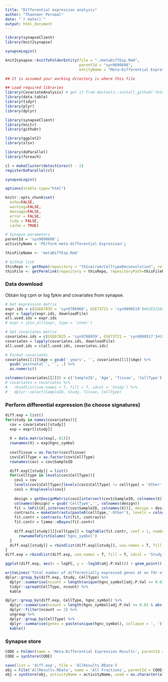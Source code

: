 ```yaml
---
title: "Differential expression analysis"
author: "Thanneer Perumal"
date: "`r date()`"
output: html_document
---
```

```r
library(synapseClient)
library(knit2synapse)

synapseLogin()

knit2synapse::knitToFolderEntity(file = "./metaDiffExp.Rmd",
                                 parentId = "syn9890608",
                                 entityName = "Meta-Differential Expression Results")
```

```r
## It is assumed your working directory is where this file

## Load required libraries
library(CovariateAnalysis) # get it from devtools::install_github('th1vairam/CovariateAnalysis@dev')
library(data.table)
library(tidyr)
library(plyr)
library(dplyr)

library(synapseClient)
library(knitr)
library(githubr)

library(ggplot2)
library(xlsx)

library(doParallel)
library(foreach)

cl = makeCluster(detectCores() - 2)
registerDoParallel(cl)

synapseLogin()

options(xtable.type="html")

knitr::opts_chunk$set(
  echo=FALSE,
  warning=FALSE,
  message=FALSE,
  error = FALSE,
  tidy = FALSE,
  cache = TRUE)
```

```r
# Synapse parameters
parentId = 'syn9890608';
activityName = 'PErform meta-differential Expression';

thisFileName <- 'metaDiffExp.Rmd'

# Github link
thisRepo <- getRepo(repository = "th1vairam/CelltypeDeconvolution", ref="branch", refName='deconvolute')
thisFile <- getPermlink(repository = thisRepo, repositoryPath=thisFileName)
```
### Data download
Obtain log cpm or log fpkm and covariates from synapse.
```r
# Get expression matrix
expr.ids = c(GSE67835 = 'syn9786960', GSE73721 = 'syn9890519')#GSE52564 = 'syn9890529', )
expr = lapply(expr.ids, downloadFile)
all.used.ids = expr.ids
# expr = join_all(expr, type = 'inner')

# Get covariates matrix
covariates.ids = c(GSE67835 = 'syn9786959', GSE73721 = 'syn9890517')#GSE52564 = 'syn9890087', 
covariates = lapply(covariates.ids, downloadFile)
all.used.ids = c(all.used.ids, covariates.ids)

# Format covariates
covariates[[1]]$Age = gsub(' years', '', covariates[[1]]$Age) %>%
  gsub('postnatal ', '', .) %>%
  as.numeric()

colnames(covariates[[2]]) = c('SampleID', 'Age', 'Tissue', 'CellType')
# covariates = covariates %>%
#   rbindlist(use.names = T, fill = T, idcol = 'Study') %>%
#   dplyr::select(SampleID, Study, Tissue, CellType)
```

### Perform differential expression (to choose signatures)
```r
diff.exp = list()
for(study in names(covariates)){
  cov = covariates[[study]]
  exp = expr[[study]]
  
  X = data.matrix(exp[,-(1)])
  rownames(X) = exp$hgnc_symbol
  
  cov$Tissue = as.factor(cov$Tissue)
  cov$CellType = as.factor(cov$CellType)
  rownames(cov) = cov$SampleID

  diff.exp[[study]] = list()
  for(celltype in levels(cov$CellType)){
    cov1 = cov
    levels(cov1$CellType)[levels(cov1$CellType) != celltype] = 'Other'
    cov1 = droplevels(cov1)
    
    design = getDesignMatrix(cov1[intersect(cov1$SampleID, colnames(X)),c('CellType', 'Tissue')], Intercept = F)$design
    colnames(design) = gsub('CellType','', colnames(design))
    fit = lmFit(X[,intersect(cov$SampleID, colnames(X))], design = design)
    contrasts = makeContrasts(paste0(celltype,'-Other'), levels = colnames(fit$coefficients))
    fit.contr = contrasts.fit(fit, contrasts)
    fit.contr = limma::eBayes(fit.contr)
    
    diff.exp[[study]][[celltype]] = topTable(fit.contr, coef = 1, number = 50000, confint = T) %>%
      rownameToFirstColumn('hgnc_symbol')
  }
  diff.exp[[study]] = rbindlist(diff.exp[[study]], use.names = T, fill = T, idcol = 'CellType')
}
diff.exp = rbindlist(diff.exp, use.names = T, fill = T, idcol = 'Study')

ggplot(diff.exp, aes(x = logFC, y = -log10(adj.P.Val))) + geom_point() + facet_grid(CellType~Study+.)

writeLines('Total number of differentially expressed genes at an fdr of 0.01 and abs. logfc of 4 are')
dplyr::group_by(diff.exp, Study, CellType) %>%
  dplyr::summarise(ncount = length(unique(hgnc_symbol[adj.P.Val <= 0.01 & abs(logFC) >= 4]))) %>%
  tidyr::spread(CellType, ncount) %>%
  kable

dplyr::group_by(diff.exp, CellType, hgnc_symbol) %>%
  dplyr::summarise(ncount = length(hgnc_symbol[adj.P.Val <= 0.01 & abs(logFC) >= 4])) %>%
  dplyr::filter(ncount == 2) %>%
  ungroup %>%
  dplyr::group_by(CellType) %>%
  dplyr::summarise(genes = paste(unique(hgnc_symbol), collapse = ', ')) %>%
  kable()
```

### Synapse store
```r
CODE = Folder(name = 'Meta-Differential Expression Results', parentId = parentId)
CODE = synStore(CODE)

save(list = 'diff.exp', file = 'AllResults.RData')
obj = File('AllResults.RData', name = 'All Fractions', parentId = CODE$properties$id)
obj = synStore(obj, activityName = activityName, used = as.character(all.used.ids), executed = thisFile)
```